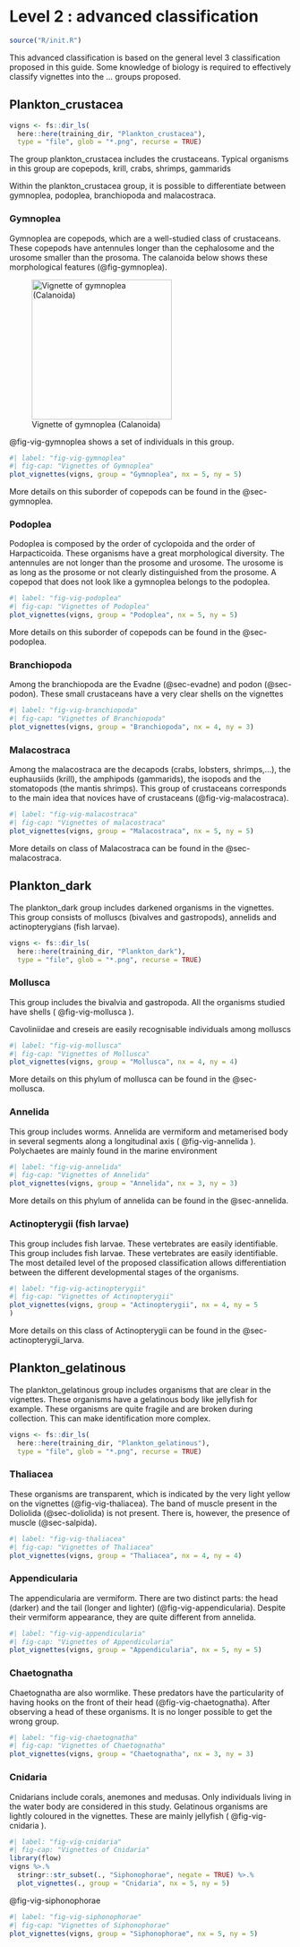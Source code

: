 # Level 2 : advanced classification

```r
source("R/init.R")
```

This advanced classification is based on the general level 3 classification proposed in this guide. Some knowledge of biology is required to effectively classify vignettes into the ... groups proposed.

## Plankton_crustacea

```r
vigns <- fs::dir_ls(
  here::here(training_dir, "Plankton_crustacea"), 
  type = "file", glob = "*.png", recurse = TRUE)
```

The group plankton_crustacea includes the crustaceans. Typical organisms in this group are copepods, krill, crabs, shrimps, gammarids

Within the plankton_crustacea group, it is possible to differentiate between gymnoplea, podoplea, branchiopoda and malacostraca.

### Gymnoplea

Gymnoplea are copepods, which are a well-studied class of crustaceans. These copepods have antennules longer than the cephalosome and the urosome smaller than the prosoma. The calanoida below shows these morphological features (@fig-gymnoplea).

![Vignette of gymnoplea (Calanoida)](images/01plankton_crustacea/calanoida.png){#fig-gymnoplea width="250"}

@fig-vig-gymnoplea shows a set of individuals in this group.

```r
#| label: "fig-vig-gymnoplea"
#| fig-cap: "Vignettes of Gymnoplea"
plot_vignettes(vigns, group = "Gymnoplea", nx = 5, ny = 5)
```

More details on this suborder of copepods can be found in the @sec-gymnoplea.

### Podoplea

Podoplea is composed by the order of cyclopoida and the order of Harpacticoida. These organisms have a great morphological diversity. The antennules are not longer than the prosome and urosome. The urosome is as long as the prosome or not clearly distinguished from the prosome. A copepod that does not look like a gymnoplea belongs to the podoplea.

```r
#| label: "fig-vig-podoplea"
#| fig-cap: "Vignettes of Podoplea"
plot_vignettes(vigns, group = "Podoplea", nx = 5, ny = 5)
```

More details on this suborder of copepods can be found in the @sec-podoplea.

### Branchiopoda

Among the branchiopoda are the Evadne (@sec-evadne) and podon (@sec-podon). These small crustaceans have a very clear shells on the vignettes

```r
#| label: "fig-vig-branchiopoda"
#| fig-cap: "Vignettes of Branchiopoda"
plot_vignettes(vigns, group = "Branchiopoda", nx = 4, ny = 3)
```

### Malacostraca

Among the malacostraca are the decapods (crabs, lobsters, shrimps,...), the euphausiids (krill), the amphipods (gammarids), the isopods and the stomatopods (the mantis shrimps). This group of crustaceans corresponds to the main idea that novices have of crustaceans (@fig-vig-malacostraca).

```r
#| label: "fig-vig-malacostraca"
#| fig-cap: "Vignettes of malacostraca"
plot_vignettes(vigns, group = "Malacostraca", nx = 5, ny = 5)
```

More details on class of Malacostraca can be found in the @sec-malacostraca.

## Plankton_dark

The plankton_dark group includes darkened organisms in the vignettes. This group consists of molluscs (bivalves and gastropods), annelids and actinopterygians (fish larvae).

```r
vigns <- fs::dir_ls(
  here::here(training_dir, "Plankton_dark"), 
  type = "file", glob = "*.png", recurse = TRUE)
```

### Mollusca

This group includes the bivalvia and gastropoda. All the organisms studied have shells ( @fig-vig-mollusca ).

Cavoliniidae and creseis are easily recognisable individuals among molluscs

```r
#| label: "fig-vig-mollusca"
#| fig-cap: "Vignettes of Mollusca"
plot_vignettes(vigns, group = "Mollusca", nx = 4, ny = 4)
```

More details on this phylum of mollusca can be found in the @sec-mollusca.

### Annelida

This group includes worms. Annelida are vermiform and metamerised body in several segments along a longitudinal axis ( @fig-vig-annelida ). Polychaetes are mainly found in the marine environment

```r
#| label: "fig-vig-annelida"
#| fig-cap: "Vignettes of Annelida"
plot_vignettes(vigns, group = "Annelida", nx = 3, ny = 3)
```

More details on this phylum of annelida can be found in the @sec-annelida.

### Actinopterygii (fish larvae)

This group includes fish larvae. These vertebrates are easily identifiable. This group includes fish larvae. These vertebrates are easily identifiable. The most detailed level of the proposed classification allows differentiation between the different developmental stages of the organisms.

```r
#| label: "fig-vig-actinopterygii"
#| fig-cap: "Vignettes of Actinopterygii"
plot_vignettes(vigns, group = "Actinopterygii", nx = 4, ny = 5
)
```

More details on this class of Actinopterygii can be found in the @sec-actinopterygii_larva.

## Plankton_gelatinous

The plankton_gelatinous group includes organisms that are clear in the vignettes. These organisms have a gelatinous body like jellyfish for example. These organisms are quite fragile and are broken during collection. This can make identification more complex.

```r
vigns <- fs::dir_ls(
  here::here(training_dir, "Plankton_gelatinous"), 
  type = "file", glob = "*.png", recurse = TRUE)
```

### Thaliacea

These organisms are transparent, which is indicated by the very light yellow on the vignettes (@fig-vig-thaliacea). The band of muscle present in the Doliolida (@sec-doliolida) is not present. There is, however, the presence of muscle (@sec-salpida).

```r
#| label: "fig-vig-thaliacea"
#| fig-cap: "Vignettes of Thaliacea"
plot_vignettes(vigns, group = "Thaliacea", nx = 4, ny = 4)
```

### Appendicularia

The appendicularia are vermiform. There are two distinct parts: the head (darker) and the tail (longer and lighter) (@fig-vig-appendicularia). Despite their vermiform appearance, they are quite different from annelida.

```r
#| label: "fig-vig-appendicularia"
#| fig-cap: "Vignettes of Appendicularia"
plot_vignettes(vigns, group = "Appendicularia", nx = 5, ny = 5)
```

### Chaetognatha

Chaetognatha are also wormlike. These predators have the particularity of having hooks on the front of their head (@fig-vig-chaetognatha). After observing a head of these organisms. It is no longer possible to get the wrong group.

```r
#| label: "fig-vig-chaetognatha"
#| fig-cap: "Vignettes of Chaetognatha"
plot_vignettes(vigns, group = "Chaetognatha", nx = 3, ny = 3)
```

### Cnidaria

Cnidarians include corals, anemones and medusas. Only individuals living in the water body are considered in this study. Gelatinous organisms are lightly coloured in the vignettes. These are mainly jellyfish ( @fig-vig-cnidaria ).

```r
#| label: "fig-vig-cnidaria"
#| fig-cap: "Vignettes of Cnidaria"
library(flow)
vigns %>.%
  stringr::str_subset(., "Siphonophorae", negate = TRUE) %>.%
  plot_vignettes(., group = "Cnidaria", nx = 5, ny = 5)
```

@fig-vig-siphonophorae

```r
#| label: "fig-vig-siphonophorae"
#| fig-cap: "Vignettes of Siphonophorae"
plot_vignettes(vigns, group = "Siphonophorae", nx = 5, ny = 5)
```
